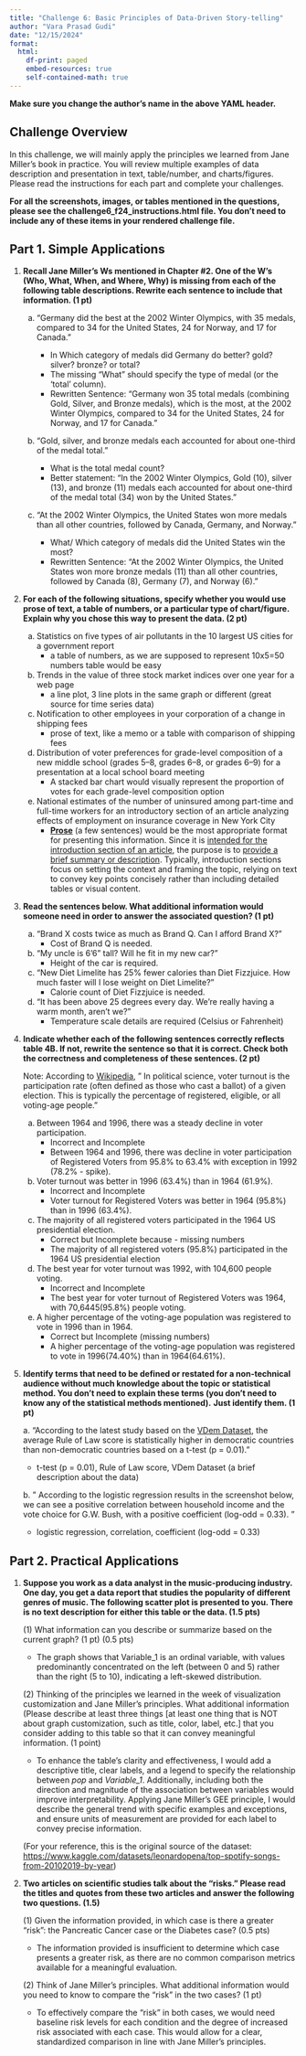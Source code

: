 ```yaml
---
title: "Challenge 6: Basic Principles of Data-Driven Story-telling"
author: "Vara Prasad Gudi"
date: "12/15/2024"
format:
  html:
    df-print: paged
    embed-resources: true
    self-contained-math: true
---
```


**Make sure you change the author's name in the above YAML header.**

## Challenge Overview

In this challenge, we will mainly apply the principles we learned from Jane Miller's book in practice. You will review multiple examples of data description and presentation in text, table/number, and charts/figures. Please read the instructions for each part and complete your challenges.

**For all the screenshots, images, or tables mentioned in the questions, please see the challenge6_f24_instructions.html file. You don't need to include any of these items in your rendered challenge file.**

## Part 1. Simple Applications

1.  **Recall Jane Miller's Ws mentioned in Chapter #2. One of the W's (Who, What, When, and Where, Why) is missing from each of the following table descriptions. Rewrite each sentence to include that information. (1 pt)**

    a.  "Germany did the best at the 2002 Winter Olympics, with 35 medals, compared to 34 for the United States, 24 for Norway, and 17 for Canada."

        -   In Which category of medals did Germany do better? gold? silver? bronze? or total?
        -   The missing "What" should specify the type of medal (or the 'total' column).
        -   Rewritten Sentence: "Germany won 35 total medals (combining Gold, Silver, and Bronze medals), which is the most, at the 2002 Winter Olympics, compared to 34 for the United States, 24 for Norway, and 17 for Canada."

    b.  "Gold, silver, and bronze medals each accounted for about one-third of the medal total."

        -   What is the total medal count?
        -   Better statement: "In the 2002 Winter Olympics, Gold (10), silver (13), and bronze (11) medals each accounted for about one-third of the medal total (34) won by the United States."

    c.  "At the 2002 Winter Olympics, the United States won more medals than all other countries, followed by Canada, Germany, and Norway."

        -   What/ Which category of medals did the United States win the most?
        -   Rewritten Sentence: "At the 2002 Winter Olympics, the United States won more bronze medals (11) than all other countries, followed by Canada (8), Germany (7), and Norway (6)."

2.  **For each of the following situations, specify whether you would use prose of text, a table of numbers, or a particular type of chart/figure. Explain why you chose this way to present the data. (2 pt)**

    a.  Statistics on five types of air pollutants in the 10 largest US cities for a government report
        -   a table of numbers, as we are supposed to represent 10x5=50 numbers table would be easy
    b.  Trends in the value of three stock market indices over one year for a web page
        -   a line plot, 3 line plots in the same graph or different (great source for time series data)
    c.  Notification to other employees in your corporation of a change in shipping fees
        -   prose of text, like a memo or a table with comparison of shipping fees
    d.  Distribution of voter preferences for grade-level composition of a new middle school (grades 5--8, grades 6--8, or grades 6--9) for a presentation at a local school board meeting
        -   A stacked bar chart would visually represent the proportion of votes for each grade-level composition option
    e.  National estimates of the number of uninsured among part-time and full-time workers for an introductory section of an article analyzing effects of employment on insurance coverage in New York City
        -   [**Prose**]{.underline} (a few sentences) would be the most appropriate format for presenting this information. Since it is [intended for the introduction section of an article]{.underline}, the purpose is to [provide a brief summary or description]{.underline}. Typically, introduction sections focus on setting the context and framing the topic, relying on text to convey key points concisely rather than including detailed tables or visual content.

3.  **Read the sentences below. What additional information would someone need in order to answer the associated question? (1 pt)**

    a.  "Brand X costs twice as much as Brand Q. Can I afford Brand X?"
        -   Cost of Brand Q is needed.
    b.  "My uncle is 6'6" tall? Will he fit in my new car?"
        -   Height of the car is required.
    c.  "New Diet Limelite has 25% fewer calories than Diet Fizzjuice. How much faster will I lose weight on Diet Limelite?"
        -   Calorie count of Diet Fizzjuice is needed.
    d.  "It has been above 25 degrees every day. We're really having a warm month, aren't we?"
        -   Temperature scale details are required (Celsius or Fahrenheit)

4.  **Indicate whether each of the following sentences correctly reflects table 4B. If not, rewrite the sentence so that it is correct. Check both the correctness and completeness of these sentences. (2 pt)**

    Note: According to [Wikipedia](https://en.wikipedia.org/wiki/Voter_turnout), " In political science, voter turnout is the participation rate (often defined as those who cast a ballot) of a given election. This is typically the percentage of registered, eligible, or all voting-age people."

    a.  Between 1964 and 1996, there was a steady decline in voter participation.
        -   Incorrect and Incomplete
        -   Between 1964 and 1996, there was decline in voter participation of Registered Voters from 95.8% to 63.4% with exception in 1992 (78.2% - spike).
    b.  Voter turnout was better in 1996 (63.4%) than in 1964 (61.9%).
        -   Incorrect and Incomplete
        -   Voter turnout for Registered Voters was better in 1964 (95.8%) than in 1996 (63.4%).
    c.  The majority of all registered voters participated in the 1964 US presidential election.
        -   Correct but Incomplete because - missing numbers
        -   The majority of all registered voters (95.8%) participated in the 1964 US presidential election
    d.  The best year for voter turnout was 1992, with 104,600 people voting.
        -   Incorrect and Incomplete
        -   The best year for voter turnout of Registered Voters was 1964, with 70,6445(95.8%) people voting.
    e.  A higher percentage of the voting-age population was registered to vote in 1996 than in 1964.
        -   Correct but Incomplete (missing numbers)
        -   A higher percentage of the voting-age population was registered to vote in 1996(74.40%) than in 1964(64.61%).

5.  **Identify terms that need to be defined or restated for a non-technical audience without much knowledge about the topic or statistical method. You don't need to explain these terms (you don't need to know any of the statistical methods mentioned).** **Just identify them. (1 pt)**

    a\. "According to the latest study based on the [VDem Dataset](https://v-dem.net/data/the-v-dem-dataset/), the average Rule of Law score is statistically higher in democratic countries than non-democratic countries based on a t-test (p = 0.01)."

    -   t-test (p = 0.01), Rule of Law score, VDem Dataset (a brief description about the data)

    b\. " According to the logistic regression results in the screenshot below, we can see a positive correlation between household income and the vote choice for G.W. Bush, with a positive coefficient (log-odd = 0.33). ”

    -   logistic regression, correlation, coefficient (log-odd = 0.33)

## Part 2. Practical Applications

1.  **Suppose you work as a data analyst in the music-producing industry. One day, you get a data report that studies the popularity of different genres of music. The following scatter plot is presented to you. There is no text description for either this table or the data. (1.5 pts)**

    \(1\) What information can you describe or summarize based on the current graph? (1 pt) (0.5 pts)

    -   The graph shows that Variable_1 is an ordinal variable, with values predominantly concentrated on the left (between 0 and 5) rather than the right (5 to 10), indicating a left-skewed distribution.

    \(2\) Thinking of the principles we learned in the week of visualization customization and Jane Miller's principles. What additional information (Please describe at least three things \[at least one thing that is NOT about graph customization, such as title, color, label, etc.\] that you consider adding to this table so that it can convey meaningful information. (1 point)

    -   To enhance the table's clarity and effectiveness, I would add a descriptive title, clear labels, and a legend to specify the relationship between *pop* and *Variable_1*. Additionally, including both the direction and magnitude of the association between variables would improve interpretability. Applying Jane Miller’s GEE principle, I would describe the general trend with specific examples and exceptions, and ensure units of measurement are provided for each label to convey precise information.

    (For your reference, this is the original source of the dataset: <https://www.kaggle.com/datasets/leonardopena/top-spotify-songs-from-20102019-by-year>)

2.  **Two articles on scientific studies talk about the "risks." Please read the titles and quotes from these two articles and answer the following two questions. (1.5)**

    \(1\) Given the information provided, in which case is there a greater "risk": the Pancreatic Cancer case or the Diabetes case? (0.5 pts)

    -   The information provided is insufficient to determine which case presents a greater risk, as there are no common comparison metrics available for a meaningful evaluation.

    \(2\) Think of Jane Miller's principles. What additional information would you need to know to compare the "risk" in the two cases? (1 pt)

    -   To effectively compare the "risk" in both cases, we would need baseline risk levels for each condition and the degree of increased risk associated with each case. This would allow for a clear, standardized comparison in line with Jane Miller’s principles.
